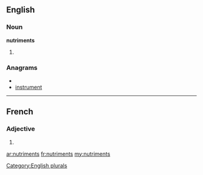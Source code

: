 ==English==

===Noun===
'''nutriments'''

# {{plural of|[[nutriment]]}}

===Anagrams===
* {{alphagram|eimnnrsttu}}
* [[instrument#English|instrument]]

[[Category:English plurals]]

----

==French==

===Adjective===
{{fr-adj-form|m|p}}

# {{form of|masculine plural|[[nutriment]]|lang=fr}}

[[ar:nutriments]]
[[fr:nutriments]]
[[my:nutriments]]